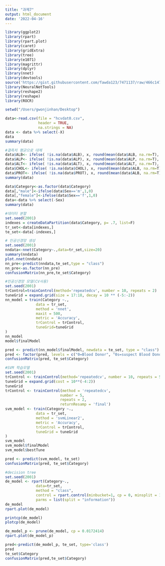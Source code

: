 ```yaml
---
title: "과제7"
output: html_document
date: '2022-04-16'
---
```

```r
library(ggplot2)
library(rpart)
library(rpart.plot)
library(caret)
library(gridExtra)
library(tree)
library(e1071)
library(magrittr)
library(dplyr)
library(nnet)
library(devtools)
source('https://gist.githubusercontent.com/fawda123/7471137/raw/466c1474d0a505ff044412703516c34f1a4684a5/nnet_plot_update.r')
library(NeuralNetTools)
library(reshape2)
library(reshape)
library(ROCR)
```

```r
setwd("/Users/gwonjinhan/Desktop")
```

```r
data<-read.csv(file = "hcvdat0.csv",
               header = TRUE,
               na.strings = NA)
data <- data %>% select(-X)
data
summary(data)
```

```r
#결측치 평균으로 대체
data$ALB<- ifelse( !is.na(data$ALB), x, round(mean(data$ALB, na.rm=T), 2) )
data$ALP<- ifelse( !is.na(data$ALP), x, round(mean(data$ALP, na.rm=T), 2) )
data$ALT<- ifelse( !is.na(data$ALT), x, round(mean(data$ALT, na.rm=T), 2) )
data$CHOL<- ifelse( !is.na(data$CHOL), x, round(mean(data$ALB, na.rm=T), 2) )
data$PROT<- ifelse( !is.na(data$PROT), x, round(mean(data$ALB, na.rm=T), 2) )
summary(data)
```

```r
data$Category<-as.factor(data$Category)
data[,"male"]<-ifelse(data$Sex=='m',1,0)
data[,"female"]<-ifelse(data$Sex=='f',1,0)
data<-data %>% select(-Sex)
summary(data)
```

```r
#데이터 분할
set.seed(2001)
indexes = createDataPartition(data$Category, p= .7, list=F)
tr_set<-data[indexes,]
te_set<-data[-indexes,]
```

```r
# 인공신경망 생성
set.seed(2001)
nndata<-nnet(Category~.,data=tr_set,size=20)
summary(nndata)
plot.nnet(nndata)
nn_pre<-predict(nndata,te_set,type = "class")
nn_pre<-as.factor(nn_pre)
confusionMatrix(nn_pre,te_set$Category)
```

```r
#인공신경망 모델(CV사용)
set.seed(2001)
trControl=trainControl(method='repeatedcv', number = 10, repeats = 2)
tuneGrid = expand.grid(size = 17:18, decay = 10 ** (-5:-2))
nn_model = train(Category ~.,
              data = tr_set,
              method = 'nnet',
              maxit = 500,
              metric = 'Accuracy',
              trControl = trControl,
              tuneGrid=tuneGrid
)
nn_model
model$finalModel
```

```r
pred <- predict(nn_model$finalModel, newdata = te_set, type = "class") 
pred <- factor(pred, levels = c("0=Blood Donor", "0s=suspect Blood Donor", "1=Hepatitis", "2=Fibrosis","3=Cirrhosis"  ))
confusionMatrix(pred, te_set$Category)
```

```r
#SVM 학습모델
set.seed(2001)
trControl <- trainControl(method='repeatedcv', number = 10, repeats = 5)
tuneGrid = expand.grid(cost = 10**(-4:2))
tuneGrid
trControl <- trainControl(method = 'repeatedcv', 
                         number = 5, 
                         repeats = 2, 
                         returnResamp = 'final')
svm_model <- train(Category ~.,
              data = tr_set,
              method = 'svmLinear2',
              metric = 'Accuracy',
              trControl = trControl,
              tuneGrid = tuneGrid
)
svm_model
svm_model$finalModel
svm_model$bestTune
```

```r
pred <- predict(svm_model, te_set) 
confusionMatrix(pred, te_set$Category)
```

```r
#decision tree
set.seed(2001)
de_model <- rpart(Category~., 
              data=tr_set, 
              method = "class", 
              control = rpart.control(minbucket=1, cp = 0, minsplit = 1),
              parms = list(split = "information"))
de_model
rpart.plot(de_model)

printcp(de_model)
plotcp(de_model)

de_model_p <- prune(de_model, cp = 0.0172414)
rpart.plot(de_model_p)

pred<-predict(de_model_p, te_set, type='class')
pred
te_set$Category
confusionMatrix(pred,te_set$Category)

```


